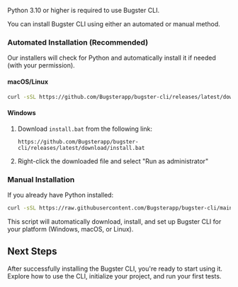 <Note>Python 3.10 or higher is required to use Bugster CLI.</Note>

You can install Bugster CLI using either an automated or manual method.

### Automated Installation (Recommended)

Our installers will check for Python and automatically install it if needed (with your permission).

#### macOS/Linux

```bash
curl -sSL https://github.com/Bugsterapp/bugster-cli/releases/latest/download/install.sh | bash
```

#### Windows

1.  Download `install.bat` from the following link:
    ```text
    https://github.com/Bugsterapp/bugster-cli/releases/latest/download/install.bat
    ```
2.  Right-click the downloaded file and select "Run as administrator"

### Manual Installation

If you already have Python installed:

```bash
curl -sSL https://raw.githubusercontent.com/Bugsterapp/bugster-cli/main/scripts/install.py | python3
```

This script will automatically download, install, and set up Bugster CLI for your platform (Windows, macOS, or Linux). 

## Next Steps

After successfully installing the Bugster CLI, you're ready to start using it.
  <Card title="Learn to Use the CLI" icon="terminal" href="cli-usage-reference">
    Explore how to use the CLI, initialize your project, and run your first tests.
  </Card>
